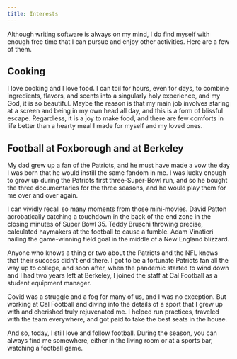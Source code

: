 ```yaml
---
title: Interests
---
```


Although writing software is always on my mind, I do find myself with enough free time that I can pursue and enjoy other activities. Here are a few of them.

## Cooking

I love cooking and I love food. I can toil for hours, even for days, to combine ingredients, flavors, and scents into a singularly holy experience, and my God, it is so beautiful. Maybe the reason is that my main job involves staring at a screen and being in my own head all day, and this is a form of blissful escape. Regardless, it is a joy to make food, and there are few comforts in life better than a hearty meal I made for myself and my loved ones.

## Football at Foxborough and at Berkeley

My dad grew up a fan of the Patriots, and he must have made a vow the day I was born that he would instill the same fandom in me. I was lucky enough to grow up during the Patriots first three-Super-Bowl run, and so he bought the three documentaries for the three seasons, and he would play them for me over and over again.

I can vividly recall so many moments from those mini-movies. David Patton acrobatically catching a touchdown in the back of the end zone in the closing minutes of Super Bowl 35. Teddy Bruschi throwing precise, calculated haymakers at the football to cause a fumble. Adam Vinatieri nailing the game-winning field goal in the middle of a New England blizzard.

Anyone who knows a thing or two about the Patriots and the NFL knows that their success didn't end there. I got to be a fortunate Patriots fan all the way up to college, and soon after, when the pandemic started to wind down and I had two years left at Berkeley, I joined the staff at Cal Football as a student equipment manager.

Covid was a struggle and a fog for many of us, and I was no exception. But working at Cal Football and diving into the details of a sport that I grew up with and cherished truly rejuvenated me. I helped run practices, traveled with the team everywhere, and got paid to take the best seats in the house.

And so, today, I still love and follow football. During the season, you can always find me somewhere, either in the living room or at a sports bar, watching a football game.
